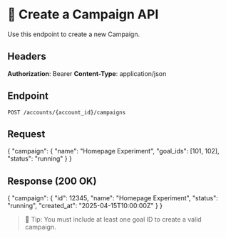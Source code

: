 
# 📘 Create a Campaign API

Use this endpoint to create a new Campaign.

## Headers

**Authorization**: Bearer <token> 
**Content-Type**: application/json


## Endpoint

`POST /accounts/{account_id}/campaigns`

## Request

<ApiRequest>
{
  "campaign": {
    "name": "Homepage Experiment",
    "goal_ids": [101, 102],
    "status": "running"
  }
}
</ApiRequest>

## Response (200 OK)

<ApiResponse>
{
  "campaign": {
    "id": 12345,
    "name": "Homepage Experiment",
    "status": "running",
    "created_at": "2025-04-15T10:00:00Z"
  }
}
</ApiResponse>

> 🚀 Tip: You must include at least one goal ID to create a valid campaign.
